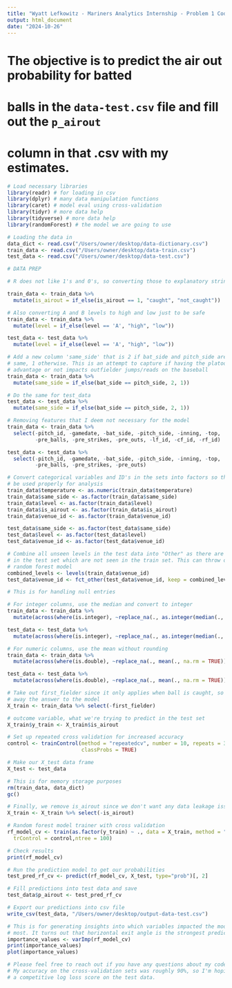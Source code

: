 ```yaml
---
title: "Wyatt Lefkowitz - Mariners Analytics Internship - Problem 1 Code"
output: html_document
date: "2024-10-26"
---
```


# The objective is to predict the air out probability for batted 
# balls in the `data-test.csv` file and fill out the `p_airout` 
# column in that .csv with my estimates. 

```r
# Load necessary libraries
library(readr) # for loading in csv
library(dplyr) # many data manipulation functions
library(caret) # model eval using cross-validation
library(tidyr) # more data help
library(tidyverse) # more data help
library(randomForest) # the model we are going to use
```


```r
# Loading the data in
data_dict <- read.csv("/Users/owner/desktop/data-dictionary.csv")
train_data <- read.csv("/Users/owner/desktop/data-train.csv")
test_data <- read.csv("/Users/owner/desktop/data-test.csv")
```

```r
# DATA PREP

# R does not like 1's and 0's, so converting those to explanatory strings

train_data <- train_data %>%
  mutate(is_airout = if_else(is_airout == 1, "caught", "not_caught"))

# Also converting A and B levels to high and low just to be safe
train_data <- train_data %>%
  mutate(level = if_else(level == 'A', "high", "low"))

test_data <- test_data %>%
  mutate(level = if_else(level == 'A', "high", "low"))

# Add a new column 'same_side' that is 2 if bat_side and pitch_side are the
# same, 1 otherwise. This is an attempt to capture if having the platoon 
# advantage or not impacts outfielder jumps/reads on the baseball
train_data <- train_data %>%
  mutate(same_side = if_else(bat_side == pitch_side, 2, 1))

# Do the same for test_data
test_data <- test_data %>%
  mutate(same_side = if_else(bat_side == pitch_side, 2, 1))

# Removing features that I deem not necessary for the model
train_data <- train_data %>%
  select(-pitch_id, -gamedate, -bat_side, -pitch_side, -inning, -top, 
         -pre_balls, -pre_strikes, -pre_outs, -lf_id, -cf_id, -rf_id)

test_data <- test_data %>%
  select(-pitch_id, -gamedate, -bat_side, -pitch_side, -inning, -top, 
         -pre_balls, -pre_strikes, -pre_outs)

# Convert categorical variables and ID's in the sets into factors so they can 
# be used properly for analysis
train_data$temperature <- as.numeric(train_data$temperature)
train_data$same_side <- as.factor(train_data$same_side)
train_data$level <- as.factor(train_data$level)
train_data$is_airout <- as.factor(train_data$is_airout)
train_data$venue_id <- as.factor(train_data$venue_id)

test_data$same_side <- as.factor(test_data$same_side)
test_data$level <- as.factor(test_data$level)
test_data$venue_id <- as.factor(test_data$venue_id)

# Combine all unseen levels in the test data into "Other" as there are venues
# in the test set which are not seen in the train set. This can throw off the
# random forest model
combined_levels <- levels(train_data$venue_id)
test_data$venue_id <- fct_other(test_data$venue_id, keep = combined_levels)
```


```r
# This is for handling null entries

# For integer columns, use the median and convert to integer
train_data <- train_data %>%
  mutate(across(where(is.integer), ~replace_na(., as.integer(median(., na.rm = TRUE)))))

test_data <- test_data %>%
  mutate(across(where(is.integer), ~replace_na(., as.integer(median(., na.rm = TRUE)))))

# For numeric columns, use the mean without rounding
train_data <- train_data %>%
  mutate(across(where(is.double), ~replace_na(., mean(., na.rm = TRUE))))

test_data <- test_data %>%
  mutate(across(where(is.double), ~replace_na(., mean(., na.rm = TRUE))))

```


```r
# Take out first_fielder since it only applies when ball is caught, so it gives 
# away the answer to the model
X_train <- train_data %>% select(-first_fielder) 

# outcome variable, what we're trying to predict in the test set
X_train$y_train <- X_train$is_airout
```

```r
# Set up repeated cross validation for increased accuracy
control <- trainControl(method = "repeatedcv", number = 10, repeats = 3, 
                        classProbs = TRUE)

# Make our X_test data frame
X_test <- test_data 
```

```r
# This is for memory storage purposes
rm(train_data, data_dict)
gc()

# Finally, we remove is_airout since we don't want any data leakage issues
X_train <- X_train %>% select(-is_airout)

# Random forest model trainer with cross validation
rf_model_cv <- train(as.factor(y_train) ~ ., data = X_train, method = "rf", 
  trControl = control,ntree = 100)
```

```r
# Check results
print(rf_model_cv)
```

```r
# Run the prediction model to get our probabilities
test_pred_rf_cv <- predict(rf_model_cv, X_test, type="prob")[, 2] 
```

```r
# Fill predictions into test data and save
test_data$p_airout <- test_pred_rf_cv
```


```r
# Export our predictions into csv file
write_csv(test_data, "/Users/owner/desktop/output-data-test.csv")
```

```r
# This is for generating insights into which variables impacted the model the 
# most. It turns out that horizontal exit angle is the strongest predictor.
importance_values <- varImp(rf_model_cv)
print(importance_values)
plot(importance_values)
```

```r
# Please feel free to reach out if you have any questions about my code!
# My accuracy on the cross-validation sets was roughly 90%, so I'm hoping to get
# a competitive log loss score on the test data.
```


